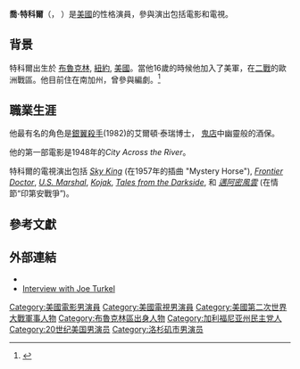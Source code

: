 {{BLP sources|date=March 2013}}
{{Infobox person
| name = Joe Turkel<br>喬·特科爾
| image =
| imagesize = 300px
| caption = Turkel at [[San_Diego_Comic-Con_International|Comic Con]] San Diego in 2007
| birth_name = Joseph Turkel
| birth_date = {{birth date and age|1927|7|15}}
| birth_place =[[美國|美國]][[紐約|紐約]][[布魯克林|布魯克林]]
| death_date =
| occupation =演員
| yearsactive = 1949–1998
| website = 
| spouse = 
}}

'''喬·特科爾'''（{{lang-en|Joe Turkel}}， {{bd|1927年|7月15日|catIdx=Turkel}}）是[[美國|美國]]的性格演員，參與演出包括電影和電視。

==背景==
特科爾出生於 [[布魯克林|布魯克林]], [[紐約|紐約]], [[美國|美國]]。當他16歲的時候他加入了美軍，在[[二戰|二戰]]的歐洲戰區。他目前住在南加州，曾參與編劇。<ref>{{cite web|title=A One on One Chat with Joe Turkel, Blade Runner's Dr. Eldon Tyrell|url=http://media.bladezone.com/contents/film/interviews/joe-turkel/|publisher=Blade Zone: The Online Blade Runner Fan Club|accessdate=2013-10-19|archive-date=2020-11-12|archive-url=https://web.archive.org/web/20201112031156/http://media.bladezone.com/contents/film/interviews/joe-turkel/|dead-url=no}}</ref>

==職業生涯 ==
他最有名的角色是[[銀翼殺手|銀翼殺手]](1982)的艾爾頓·泰瑞博士， [[鬼店|鬼店]]中幽靈般的酒保。

他的第一部電影是1948年的''City Across the River''。

特科爾的電視演出包括 ''[[Sky_King|Sky King]]'' (在1957年的插曲 "Mystery Horse"), ''[[Frontier_Doctor|Frontier Doctor]]'', ''[[Sheriff_of_Cochise|U.S. Marshal]]'', ''[[Kojak|Kojak]]'', ''[[Tales_from_the_Darkside|Tales from the Darkside]]'', 和 ''[[邁阿密風雲|邁阿密風雲]]'' (在情節“印第安戰爭”)。

==參考文獻==
{{Portal box|第二次世界大战|人物}}
{{reflist|35em}}

==外部連結 ==
*{{imdb name|877185|Joe Turkel}}
*[http://media.bladezone.com/contents/film/interviews/joe-turkel Interview with Joe Turkel]{{Wayback|url=http://media.bladezone.com/contents/film/interviews/joe-turkel |date=20201112031156 }}

{{Authority control}}

{{DEFAULTSORT:Turkel, Joe}}
[[Category:美國電影男演員|Category:美國電影男演員]]
[[Category:美國電視男演員|Category:美國電視男演員]]
[[Category:美國第二次世界大戰軍事人物|Category:美國第二次世界大戰軍事人物]]
[[Category:布魯克林區出身人物|Category:布魯克林區出身人物]]
[[Category:加利福尼亚州民主党人|Category:加利福尼亚州民主党人]]
[[Category:20世纪美国男演员|Category:20世纪美国男演员]]
[[Category:洛杉矶市男演员|Category:洛杉矶市男演员]]
